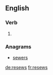 ==English==

===Verb===
{{head|en}}

# {{en-third-person singular of|resew}}

===Anagrams===
* [[sewers#English|sewers]]

[[de:resews]]
[[fr:resews]]